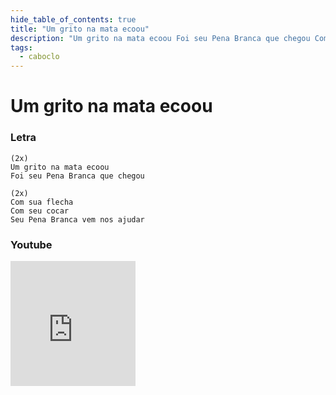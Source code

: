 ```yaml
---
hide_table_of_contents: true
title: "Um grito na mata ecoou"
description: "Um grito na mata ecoou Foi seu Pena Branca que chegou Com sua flecha Com seu cocar Seu Pena Branca vem nos ajudar"
tags:
  - caboclo
---
```


# Um grito na mata ecoou

### Letra

```text
(2x)
Um grito na mata ecoou
Foi seu Pena Branca que chegou

(2x)
Com sua flecha
Com seu cocar
Seu Pena Branca vem nos ajudar
```

### Youtube

<iframe
  width="200"
  height="200"
  src="https://www.youtube.com/embed/fA1V68gwVWs"
  title="YouTube video player"
  frameborder="0"
  allow="accelerometer; autoplay; clipboard-write; encrypted-media; gyroscope; picture-in-picture; web-share"
  referrerpolicy="strict-origin-when-cross-origin"
  allowfullscreen
></iframe>